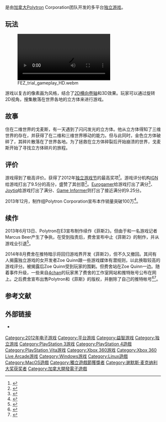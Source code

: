 {{NoteTA
| G1=Games
| T=zh-hans:菲斯;zh-hant:費茲大冒險;
1=zh-hans:菲斯;zh-hant:費茲大冒險
}}
{{Infobox VG
| title = 菲斯
| english = Fez
| common = {{vgr|TW|費茲大冒險|CN|菲斯}}
| image = File:Fez_(video_game)_cover_art.png
| genre = [[动作游戏|动作]]、[[益智游戏|益智]]
| platforms = {{spml|[[Xbox_360|Xbox 360]]|[[Windows|Windows]]|[[OS_X|OS X]]|[[Linux|Linux]]|[[PlayStation_3|PlayStation 3]]|[[PlayStation_Vita|PlayStation Vita]]|[[PlayStation_4|PlayStation 4]]}}
| developer = Polytron Corporation
| publisher = 
| director = 
| producer = 
| designer = {{link-en|菲尔·费舍|Phil Fish}}
| writer = 
| artist = 
| composer = Rich Vreeland
| modes = 单人
| released = '''Xbox 360'''<br />2012年4月13日<br />'''Windows'''<br />2013年5月1日<br />'''Linux'''、'''OS X'''<br />2013年9月11日<br />'''PS3'''、'''PS4'''、'''PS Vita'''<br />2014年3月25日<br />'''Nintendo Switch'''<br />2021年4月15日
| engine = Trixel
| programmer = Renaud Bedard
}}

{{vgname|菲斯|en=Fez}}是由[[加拿大|加拿大]]Polytron Corporation团队开发的多平台[[独立游戏|独立游戏]]。

== 玩法 ==

[[File:FEZ_trial_gameplay_HD.webm|alt=《菲斯》的试玩版]]

游戏以复古的像素画为风格，结合了[[橫向捲軸遊戲|2D横向卷轴]]和3D效果。玩家可以通过旋转2D视角，搜集散落在世界各地的立方体来进行游戏。

== 故事 ==

住在二维世界的戈麦斯，有一天遇到了闪闪发光的立方体。他从立方体得知了三维世界的存在，并获得了在二维和三维世界移动的能力。但与此同时，金色立方体破碎了，其碎片散落在了世界各地。为了拯救在立方体碎裂后开始崩溃的世界，戈麦斯开始了寻找立方体碎片的旅程。

== 评价 ==

游戏得到了极高评价。获得了2012年[[独立游戏节|独立游戏节]]的最高奖项<ref>{{Cite web|url = http://www.igf.com/2012finalistswinners.html|title = 2012 Independent Games Festival Winners|accessdate = |deadurl = yes|archiveurl = https://web.archive.org/web/20121208134900/http://www.igf.com/2012finalistswinners.html|archivedate = 2012-12-08}}</ref>。游戏评分机构[[IGN|IGN]]给游戏打出了9.5分的高分，盛赞了其创意<ref>{{Cite web|url = http://www.gamersky.com/news/201305/232316.shtml|title = 内容丰富 创意无限 《菲斯》IGN详细点评|accessdate = |archive-date = 2015-04-07|archive-url = https://web.archive.org/web/20150407061625/http://www.gamersky.com/news/201305/232316.shtml|dead-url = no}}</ref>。[[Eurogamer|Eurogamer]]给游戏打出了满分<ref>{{Cite web|url = http://www.eurogamer.net/articles/2012-04-12-fez-review|title = fez review|accessdate = |archive-date = 2013-04-10|archive-url = https://www.webcitation.org/6FlQgM3wd?url=http://www.eurogamer.net/articles/2012-04-12-fez-review|dead-url = no}}</ref>、[[Joytiq|Joytiq]]给游戏打出了满分、[[Game_Informer|Game Informer]]则打出了接近满分的9.25分。

2013年12月，制作组Polytron Corporation宣布本作销量突破100万<ref>{{Cite web|url = http://www.3dmgame.com/news/201312/2311846.html|title = 独立游戏大销量 《菲斯》全平台销量达到100万份|accessdate = |archive-date = 2015-04-06|archive-url = https://web.archive.org/web/20150406110243/http://www.3dmgame.com/news/201312/2311846.html|dead-url = no}}</ref>。

== 续作 ==
{{see also|玩家门}}

2013年6月13日、Polytron在E3宣布制作续作《菲斯2》。但由于和一名游戏记者Marcus Beer产生了争执，在受到指责后，费舍宣布中止《菲斯2》的制作，并从游戏业引退<ref>{{Cite web|url = http://www.3dmgame.com/news/201307/2292481.html|title = 独立开发者Phil Fish宣布退出游戏界 FEZ II同时取消|accessdate = |archive-date = 2015-04-08|archive-url = https://web.archive.org/web/20150408211949/http://www.3dmgame.com/news/201307/2292481.html|dead-url = no}}</ref>。

2014年8月费舍在推特暗示将回归游戏界开发《菲斯2》，但不久又撤回。其间有人揭露独立游戏的女开发者Zoe Quinn跟一些游戏媒体有潜规则，以此换取较高的游戏评分。被揭露后Zoe Quinn受到玩家的围剿。但费舍站在Zoe Quinn一边。随着事件升级，一些来自[[4chan|4chan]]的玩家黑了费舍的工作室网站和推特账号公布在网上。之后费舍宣布出售Polytron和《菲斯》的版权，并删除了自己的推特帐号<ref>{{Cite web|url = http://www.3dmgame.com/news/201408/3355958.html|title = 工作室网站惨遭黑客攻破 鱼哥怒甩《菲斯》版权|accessdate = |archive-date = 2015-04-09|archive-url = https://web.archive.org/web/20150409010533/http://www.3dmgame.com/news/201408/3355958.html|dead-url = no}}</ref><ref>{{Cite web|url = http://games.ifeng.com/yejiehangqing/detail_2014_08/25/38486997_0.shtml|title = 因支持女开发者被黑 知名制作人退出游戏界|accessdate = |archive-date = 2015-04-08|archive-url = https://web.archive.org/web/20150408163008/http://games.ifeng.com/yejiehangqing/detail_2014_08/25/38486997_0.shtml|dead-url = no}}</ref>。

== 参考文献 ==

{{Reflist}}

== 外部链接 ==

* {{Official website|http://fezgame.com/}} {{en icon}}

{{DEFAULTSORT:Fez}}
{{谢默斯·麦克纳利大奖}}

[[Category:2012年电子游戏|Category:2012年电子游戏]]
[[Category:平台游戏|Category:平台游戏]]
[[Category:益智游戏|Category:益智游戏]]
[[Category:独立游戏|Category:独立游戏]]
[[Category:PlayStation_3游戏|Category:PlayStation 3游戏]]
[[Category:PlayStation_4遊戲|Category:PlayStation 4遊戲]]
[[Category:PlayStation_Vita游戏|Category:PlayStation Vita游戏]]
[[Category:Xbox_360游戏|Category:Xbox 360游戏]]
[[Category:Xbox_360_Live_Arcade游戏|Category:Xbox 360 Live Arcade游戏]]
[[Category:Windows游戏|Category:Windows游戏]]
[[Category:Linux遊戲|Category:Linux遊戲]]
[[Category:MacOS遊戲|Category:MacOS遊戲]]
[[Category:獨立遊戲節獲獎者|Category:獨立遊戲節獲獎者]]
[[Category:谢默斯·麦克纳利大奖获奖者|Category:谢默斯·麦克纳利大奖获奖者]]
[[Category:加拿大開發電子遊戲|Category:加拿大開發電子遊戲]]
